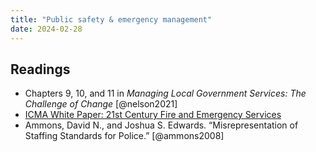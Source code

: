 ```yaml
---
title: "Public safety & emergency management"
date: 2024-02-28
---
```


## Readings

-   Chapters 9, 10, and 11 in *Managing Local Government Services: The Challenge of Change* [@nelson2021]
-   [ICMA White Paper: 21st Century Fire and Emergency Services](https://icma.org/documents/white-paper-21st-century-fire-and-emergency-services)
-   Ammons, David N., and Joshua S. Edwards. “Misrepresentation of Staffing Standards for Police.” [@ammons2008]